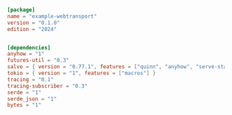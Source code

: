 ```toml  title="webtransport/Cargo.toml"
[package]
name = "example-webtransport"
version = "0.1.0"
edition = "2024"


[dependencies]
anyhow = "1"
futures-util = "0.3"
salvo = { version = "0.77.1", features = ["quinn", "anyhow", "serve-static"] }
tokio = { version = "1", features = ["macros"] }
tracing = "0.1"
tracing-subscriber = "0.3"
serde = "1"
serde_json = "1"
bytes = "1"
```